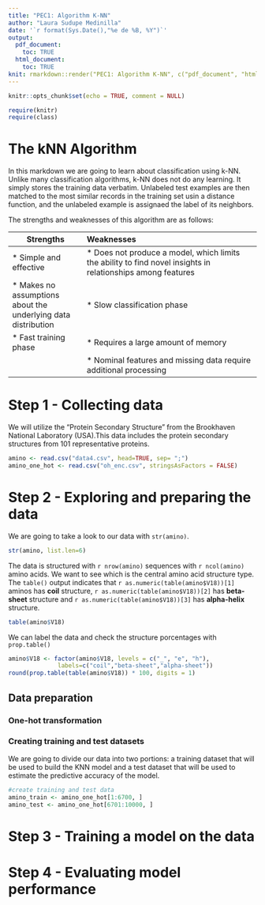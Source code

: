 ```yaml
---
title: "PEC1: Algorithm K-NN"
author: "Laura Sudupe Medinilla"
date: '`r format(Sys.Date(),"%e de %B, %Y")`'
output:
  pdf_document:
    toc: TRUE
  html_document:
    toc: TRUE
knit: rmarkdown::render("PEC1: Algorithm K-NN", c("pdf_document", "html_document"),output_file = c("PEC1: Algorithm K-NN","PEC1: Algorithm K-NN"))
---
```


```r
knitr::opts_chunk$set(echo = TRUE, comment = NULL)
```

```r
require(knitr)
require(class)
```

# The kNN Algorithm

In this markdown we are going to learn about classification using k-NN. Unlike
many classification algorithms, k-NN does not do any learning. It simply stores 
the training data verbatim. Unlabeled test examples are then matched to the most 
similar records in the training set usin a distance function, and the unlabeled
example is assignaed the label of its neighbors.

The strengths and weaknesses of this algorithm are as follows:

| **Strengths**    | **Weaknesses**  | 
| ------------------------ |:------------------------------------------------------- |
|* Simple and effective     |* Does not produce a model, which limits the ability to find novel insights in relationships among features |
| * Makes no assumptions about the underlying data distribution | * Slow classification phase |
| * Fast training phase | * Requires a large amount of memory  
|    | * Nominal features and missing data require additional processing |



# Step 1 - Collecting data

We will utilize the "Protein Secondary Structure" from the Brookhaven National Laboratory (USA).This data includes the protein secondary structures from 101 representative proteins.


```r
amino <- read.csv("data4.csv", head=TRUE, sep= ";")
amino_one_hot <- read.csv("oh_enc.csv", stringsAsFactors = FALSE)
```


# Step 2 - Exploring and preparing the data

We are going to take a look to our data with `str(amino)`. 
```r
str(amino, list.len=6)
```
The data is structured with `r nrow(amino)` sequences with `r ncol(amino)` amino acids. We want to see which is the central amino acid structure type. The `table()` output indicates that `r as.numeric(table(amino$V18))[1]` aminos has **coil** structure, `r as.numeric(table(amino$V18))[2]` has **beta-sheet** structure and `r as.numeric(table(amino$V18))[3]` has **alpha-helix** structure.

```r
table(amino$V18)
```
We can label the data and check the structure porcentages with `prop.table()`
```r
amino$V18 <- factor(amino$V18, levels = c("_", "e", "h"),
              labels=c("coil","beta-sheet","alpha-sheet"))
round(prop.table(table(amino$V18)) * 100, digits = 1)
```
## Data preparation 

### One-hot transformation 

### Creating training and test datasets

We are going to divide our data into two portions: a training dataset that will be used to build the KNN model and a test dataset that will be used to estimate the predictive accuracy of the model. 
```r
#create training and test data
amino_train <- amino_one_hot[1:6700, ]
amino_test <- amino_one_hot[6701:10000, ]
```








# Step 3 - Training a model on the data

# Step 4 - Evaluating model performance

# 







